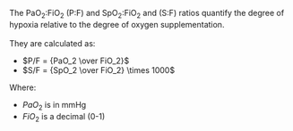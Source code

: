 The PaO~2~:FiO~2~ (P:F) and SpO~2~:FiO~2~ and (S:F) ratios quantify the degree of hypoxia relative to the degree of oxygen supplementation.\
\
They are calculated as:

* $P/F = {PaO_2 \over FiO_2}$
* $S/F = {SpO_2 \over FiO_2} \times 1000$

Where:

* $PaO_2$ is in mmHg
* $FiO_2$ is a decimal (0-1)